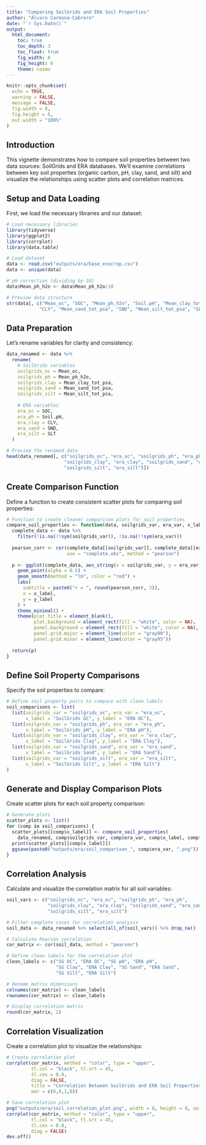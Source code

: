 ```yaml
---
title: "Comparing SoilGrids and ERA Soil Properties"
author: "Álvaro Carmona-Cabrero"
date: "`r Sys.Date()`"
output: 
  html_document:
    toc: true
    toc_depth: 3
    toc_float: true
    fig_width: 8
    fig_height: 6
    theme: cosmo
---
```


```r
knitr::opts_chunk$set(
  echo = TRUE,
  warning = FALSE,
  message = FALSE,
  fig.width = 8,
  fig.height = 6,
  out.width = "100%"
)
```

## Introduction

This vignette demonstrates how to compare soil properties between two data sources: SoilGrids and ERA databases. We'll examine correlations between key soil properties (organic carbon, pH, clay, sand, and silt) and visualize the relationships using scatter plots and correlation matrices.

## Setup and Data Loading

First, we load the necessary libraries and our dataset:

```r
# Load necessary libraries
library(tidyverse)
library(ggplot2)
library(corrplot)
library(data.table)

# Load dataset
data <- read.csv("outputs/era/base_ecocrop.csv")
data <- unique(data)

# pH correction (dividing by 10)
data$Mean_ph_h2o <- data$Mean_ph_h2o/10

# Preview data structure
str(data[, c("Mean_oc", "SOC", "Mean_ph_h2o", "Soil.pH", "Mean_clay_tot_psa", 
            "CLY", "Mean_sand_tot_psa", "SND", "Mean_silt_tot_psa", "SLT")])
```

## Data Preparation

Let's rename variables for clarity and consistency:

```r
data_renamed <- data %>%
  rename(
    # SoilGrids variables
    soilgrids_oc = Mean_oc,
    soilgrids_ph = Mean_ph_h2o,
    soilgrids_clay = Mean_clay_tot_psa,
    soilgrids_sand = Mean_sand_tot_psa,
    soilgrids_silt = Mean_silt_tot_psa,
    
    # ERA variables
    era_oc = SOC,
    era_ph = Soil.pH,
    era_clay = CLY,
    era_sand = SND,
    era_silt = SLT
  )

# Preview the renamed data
head(data_renamed[, c("soilgrids_oc", "era_oc", "soilgrids_ph", "era_ph", 
                     "soilgrids_clay", "era_clay", "soilgrids_sand", "era_sand", 
                     "soilgrids_silt", "era_silt")])
```

## Create Comparison Function

Define a function to create consistent scatter plots for comparing soil properties:

```r
# Function to create cleaner comparison plots for soil properties
compare_soil_properties <- function(data, soilgrids_var, era_var, x_label, y_label) {
  complete_data <- data %>% 
    filter(!is.na(!!sym(soilgrids_var)), !is.na(!!sym(era_var)))
  
  pearson_corr <- cor(complete_data[[soilgrids_var]], complete_data[[era_var]], 
                      use = "complete.obs", method = "pearson")
  
  p <- ggplot(complete_data, aes_string(x = soilgrids_var, y = era_var)) +
    geom_point(alpha = 0.5) +
    geom_smooth(method = "lm", color = "red") +
    labs(
      subtitle = paste0("r = ", round(pearson_corr, 3)),
      x = x_label,
      y = y_label
    ) +
    theme_minimal() +
    theme(plot.title = element_blank(),
          plot.background = element_rect(fill = "white", color = NA),
          panel.background = element_rect(fill = "white", color = NA),
          panel.grid.major = element_line(color = "gray90"),
          panel.grid.minor = element_line(color = "gray95"))
  
  return(p)
}
```

## Define Soil Property Comparisons

Specify the soil properties to compare:

```r
# Define soil property pairs to compare with clean labels
soil_comparisons <- list(
  list(soilgrids_var = "soilgrids_oc", era_var = "era_oc", 
       x_label = "SoilGrids OC", y_label = "ERA OC"),
  list(soilgrids_var = "soilgrids_ph", era_var = "era_ph", 
       x_label = "SoilGrids pH", y_label = "ERA pH"),
  list(soilgrids_var = "soilgrids_clay", era_var = "era_clay", 
       x_label = "SoilGrids Clay", y_label = "ERA Clay"),
  list(soilgrids_var = "soilgrids_sand", era_var = "era_sand", 
       x_label = "SoilGrids Sand", y_label = "ERA Sand"),
  list(soilgrids_var = "soilgrids_silt", era_var = "era_silt", 
       x_label = "SoilGrids Silt", y_label = "ERA Silt")
)
```

## Generate and Display Comparison Plots

Create scatter plots for each soil property comparison:

```r
# Generate plots
scatter_plots <- list()
for (comp in soil_comparisons) {
  scatter_plots[[comp$x_label]] <- compare_soil_properties(
    data_renamed, comp$soilgrids_var, comp$era_var, comp$x_label, comp$y_label)
  print(scatter_plots[[comp$x_label]])
  ggsave(paste0("outputs/era/soil_comparison_", comp$era_var, ".png"))
}
```

## Correlation Analysis

Calculate and visualize the correlation matrix for all soil variables:

```r
soil_vars <- c("soilgrids_oc", "era_oc", "soilgrids_ph", "era_ph", 
               "soilgrids_clay", "era_clay", "soilgrids_sand", "era_sand", 
               "soilgrids_silt", "era_silt")

# Filter complete cases for correlation analysis
soil_data <- data_renamed %>% select(all_of(soil_vars)) %>% drop_na()

# Calculate Pearson correlation
cor_matrix <- cor(soil_data, method = "pearson")

# Define clean labels for the correlation plot
clean_labels <- c("SG OC", "ERA OC", "SG pH", "ERA pH", 
                  "SG Clay", "ERA Clay", "SG Sand", "ERA Sand", 
                  "SG Silt", "ERA Silt")

# Rename matrix dimensions
colnames(cor_matrix) <- clean_labels
rownames(cor_matrix) <- clean_labels

# Display correlation matrix
round(cor_matrix, 2)
```

## Correlation Visualization

Create a correlation plot to visualize the relationships:

```r
# Create correlation plot
corrplot(cor_matrix, method = "color", type = "upper", 
         tl.col = "black", tl.srt = 45,
         tl.cex = 0.8, 
         diag = FALSE,
         title = "Correlation Between SoilGrids and ERA Soil Properties",
         mar = c(0,0,1,0))

# Save correlation plot
png("outputs/era/soil_correlation_plot.png", width = 8, height = 8, units = "in", res = 300)
corrplot(cor_matrix, method = "color", type = "upper", 
         tl.col = "black", tl.srt = 45,
         tl.cex = 0.8,
         diag = FALSE)
dev.off()
```

